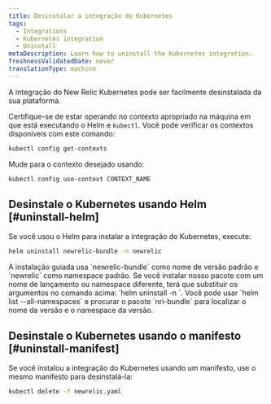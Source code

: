 ```yaml
---
title: Desinstalar a integração do Kubernetes
tags:
  - Integrations
  - Kubernetes integration
  - Uninstall
metaDescription: Learn how to uninstall the Kubernetes integration.
freshnessValidatedDate: never
translationType: machine
---
```


A integração do New Relic Kubernetes pode ser facilmente desinstalada da sua plataforma.

Certifique-se de estar operando no contexto apropriado na máquina em que está executando o Helm e `kubectl`. Você pode verificar os contextos disponíveis com este comando:

```bash
kubectl config get-contexts
```

Mude para o contexto desejado usando:

```bash
kubectl config use-context CONTEXT_NAME
```

## Desinstale o Kubernetes usando Helm [#uninstall-helm]

Se você usou o Helm para instalar a integração do Kubernetes, execute:

```bash
helm uninstall newrelic-bundle -n newrelic
```

<Callout variant="important">
  A instalação guiada usa `newrelic-bundle` como nome de versão padrão e `newrelic` como namespace padrão. Se você instalar nosso pacote com um nome de lançamento ou namespace diferente, terá que substituir os argumentos no comando acima: `helm uninstall <RELEASE-NAME> -n <RELEASE-NAMESPACE>`. Você pode usar `helm list --all-namespaces` e procurar o pacote `nri-bundle` para localizar o nome da versão e o namespace da versão.
</Callout>

## Desinstale o Kubernetes usando o manifesto [#uninstall-manifest]

Se você instalou a integração do Kubernetes usando um manifesto, use o mesmo manifesto para desinstalá-la:

```bash
kubectl delete -f newrelic.yaml
```